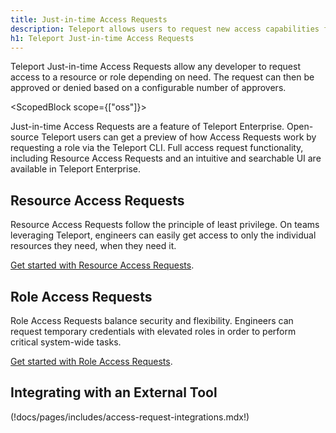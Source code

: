 ```yaml
---
title: Just-in-time Access Requests
description: Teleport allows users to request new access capabilities from the CLI or UI. Requests can be escalated via ChatOps or anywhere else via our flexible Authorization Workflow API.
h1: Teleport Just-in-time Access Requests
---
```


Teleport Just-in-time Access Requests allow any developer to request access to
a resource or role depending on need. The request can then be approved or
denied based on a configurable number of approvers.

<ScopedBlock scope={["oss"]}>

Just-in-time Access Requests are a feature of Teleport Enterprise.
Open-source Teleport users can get a preview of how Access Requests work by
requesting a role via the Teleport CLI. Full access request functionality,
including Resource Access Requests and an intuitive and searchable UI are
available in Teleport Enterprise.

</ScopedBlock>

## Resource Access Requests

Resource Access Requests follow the principle of least privilege. On teams
leveraging Teleport, engineers can easily get access to only the individual
resources they need, when they need it.

[Get started with Resource Access Requests](./resource-requests.mdx).

## Role Access Requests

Role Access Requests balance security and flexibility. Engineers can request
temporary credentials with elevated roles in order to perform critical
system-wide tasks.

[Get started with Role Access Requests](./role-requests.mdx).


## Integrating with an External Tool
(!docs/pages/includes/access-request-integrations.mdx!)

